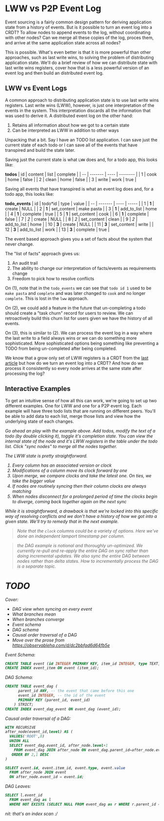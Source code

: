 
# LWW vs P2P Event Log

Event sourcing is a fairly common design pattern for deriving application state from a history of events. But is it possible to turn an event log into a CRDT? To allow nodes to append events to the log, without coordinating with other nodes? Can we merge all these copies of the log, proces them, and arrive at the same application state across all nodes?

This is possible. What's even better is that it is more powerful than other approaches, such as last write wins, to solving the problem of distributing application state. We'll do a brief review of how we can distribute state with last write wins registers, cover how that is a less powerful version of an event log and then build an distributed event log.

## LWW vs Event Logs

A common approach to distributing application state is to use last write wins registers. Last write wins (LWW), however, is just one interpretation of the events in the system. This interpretation discards all the information that was used to derive it. A distributed event log on the other hand:

1. Retains all information about how we got to a certain state
2. Can be interpreted as LWW in addition to other ways

Unpacking that a bit. Say I have an TODO list application. I can save just the current state of each todo or I can save all of the events that have transpired and build the state later.

Saving just the current state is what `LWW` does and, for a todo app, this looks like:

**todos**
| id | content | list | complete |
| -- | ------- | ---- | -------- |
| 1 | cook | home | false |
| 2 | clean | home | false |
| 3 | write | work | true |

Saving all events that have transpired is what an event log does and, for a todo app, this looks like:

**todo_events**
| id | todo*id | type | value |
| -- | ------- | ---- | ----- |
| 1 | **1** | create | NULL |
| 2 | **1** | set_content | make pasta |
| 3 | **1** | add_to_list | home |
| 4 | **1** | complete | true |
| 5 | **1** | set_content | cook |
| 6 | **1** | complete | false |
| 7 | *2* | create | NULL |
| 8 | *2* | set_content | clean |
| 9 | *2* | add_to_list | home |
| 10 | **3** | create | NULL |
| 11 | **3** | set_content | write |
| 12 | **3** | add_to_list | work |
| 13 | **3** | complete | true |

The event based approach gives you a set of facts about the system that never change.

The "list of facts" approach gives us:

1. An audit trail
2. The ability to change our interpretation of facts/events as requirements change
3. Freedom to pick how to resolve conflicts

On (1), note that in the `todo_events` we can see that `todo id 1` used to be `make pasta` and `complete` and was later changed to `cook` and no longer `complete`. This is lost in the `lww` approach.

On (2), we could add a feature in the future that un-completing a todo should create a "task churn" record for users to review. We can retroactively build this churn list for users given we have the history of all events.

On (3), this is similar to (2). We can process the event log in a way where the last write to a field always wins or we can do something more sophisticated. More sophisticated options being something like preventing a TODO from being un-completed after being completed.

We know that a grow only set of LWW registers is a CRDT from the [last article](/blog/gentle-intro-to-crdts.html) but how do we turn an event log into a CRDT? And how do we process it consistently so every node arrives at the same state after processing the log?

## Interactive Examples

To get an intuitive sense of how all this can work, we're going to set up two different examples. One for LWW and one for a P2P event log. Each example will have three todo lists that are running on different peers. You'll be able to add data to each list, merge those lists and view how the underlying state of each changes.

<I Comp={Lww} />

Go ahead an play with the example above. Add todos, modify the text of a todo (by double clicking it), toggle it's completion state. You can view the internal state of the node and it's LWW registers in the table under the todo list. Click "sync nodes" to merge all the nodes together.

The LWW state is pretty straightforward.

1. Every column has an associated version or clock
2. Modifications of a column move its clock forward by one
3. Upon merge, we compare clocks and take the latest one. On ties, we take the bigger value
4. If nodes are routinely syncing then their column clocks are always matching
5. When nodes disconnect for a prolonged period of time the clocks begin to diverge, coming back together again on the next sync

While it is straightforward, a drawback is that we're locked into this specific way of resolving conflicts and we don't have a history of how we got into a given state. We'll try to remedy that in the next example.

> Note that the `clock` columns could be a variety of options. Here we've done an independent lamport timestamp per column.

<I Comp={Dag} />

> the DAG example is notional and thoroughly un-optimized. We currently re-pull and re-apply the entire DAG on sync rather than doing incremental updates. We also sync the entire DAG between nodes rather than delta states. How to incrementally process the DAG is a separate topic.

# TODO

Cover:

- DAG view when syncing on every event
- What branches mean
- When branches converge
- Event schema
- DAG schema
- Causal order traversal of a DAG
- Move over the prose from https://observablehq.com/d/dc2bbfad6d64fb5e

Event Schema:

```sql
CREATE TABLE event (id INTEGER PRIMARY KEY, item_id INTEGER, type TEXT, value ANY);
CREATE INDEX event_item ON event (item_id);
```

DAG Schema:

```sql
CREATE TABLE event_dag (
      parent_id ANY, -- the event that came before this one
      event_id INTEGER, -- the id of the event
      PRIMARY KEY (parent_id, event_id)
    ) STRICT;
CREATE INDEX event_dag_event ON event_dag (event_id);
```

Causal order traversal of a DAG:

```sql
WITH RECURSIVE
after_node(event_id,level) AS (
  VALUES('ROOT',0)
  UNION ALL
  SELECT event_dag.event_id, after_node.level+1
    FROM event_dag JOIN after_node ON event_dag.parent_id=after_node.event_id
   ORDER BY 2,1 DESC
)

SELECT event.id, event.item_id, event.type, event.value
  FROM after_node JOIN event
  ON after_node.event_id = event.id;
```

DAG Leaves:

```sql
SELECT l.event_id
  FROM event_dag as l
  WHERE NOT EXISTS (SELECT NULL FROM event_dag as r WHERE r.parent_id = l.event_id)
```

nit: that's an index scan :/
